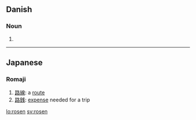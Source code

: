 ==Danish==

===Noun===
{{infl|da|noun form|g=c}}

# {{form of|singular definite|rose|lang=Danish}}

----

==Japanese==
{{ja-attention|Romaji header should be replaced with POS header|key=p}}

===Romaji===
{{ja-noun|r|hira=ろせん}}

# [[路線]]: a [[route]]
# [[路銭]]: [[expense]] needed for a trip

[[lo:rosen]]
[[sv:rosen]]